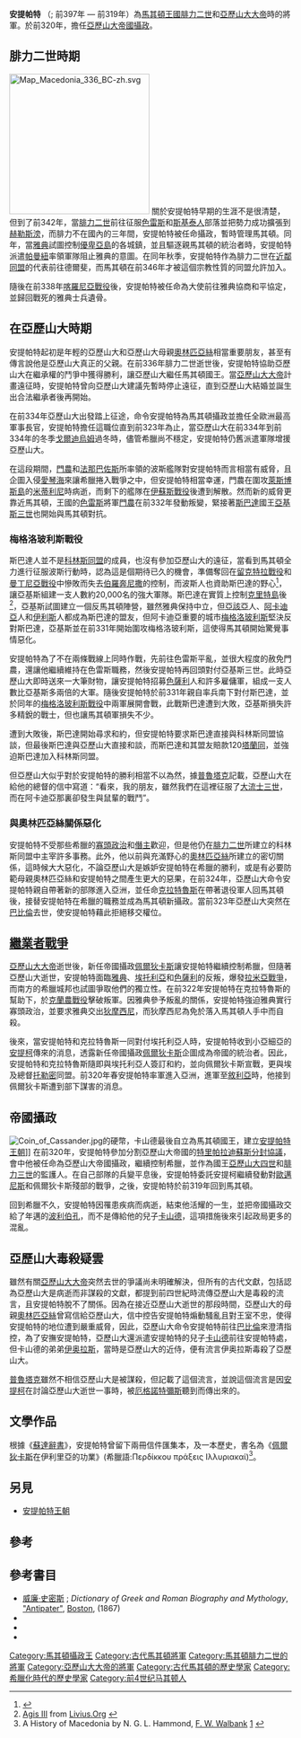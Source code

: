 {{Infobox military person
|name= 安提帕特
|image= 
|caption= 
|allegiance= [[馬其頓帝國|馬其頓帝國]]
|rank=馬其頓兼歐洲統帥<br />馬其頓兼希臘統帥<br />帝國攝政
|unit=
|commands=
|nickname= 
|born= 前397年
|died= 前319年（78歲）
|birth_place=[[馬其頓|馬其頓]]
|placeofdeath=
|laterwork=
|battles=[[梅格洛玻利斯戰役|梅格洛玻利斯戰役]]
}}
'''安提帕特''' （{{lang-el|Ἀντίπατρος }}; 前397年 — 前319年）為[[馬其頓王國|馬其頓王國]][[腓力二世_(馬其頓)|腓力二世]]和[[亞歷山大大帝|亞歷山大大帝]]時的將軍。於前320年，擔任[[亞歷山大帝國|亞歷山大帝國]][[攝政|攝政]]。

== 腓力二世時期 ==
[[File:Map_Macedonia_336_BC-zh.svg|250px]]
關於安提帕特早期的生涯不是很清楚，但到了前342年，當[[腓力二世_(馬其頓)|腓力二世]]前往征服[[色雷斯|色雷斯]]和[[斯基泰人|斯基泰人]]部落並把勢力成功擴張到[[赫勒斯滂|赫勒斯滂]]，而腓力不在國內的三年間，安提帕特被任命攝政，暫時管理馬其頓。同年，當[[雅典|雅典]]試圖控制[[優卑亞島|優卑亞島]]的各城鎮，並且驅逐親馬其頓的統治者時，安提帕特派遣[[帕曼紐|帕曼紐]]率領軍隊阻止雅典的意圖。在同年秋季，安提帕特作為腓力二世在[[近鄰同盟|近鄰同盟]]的代表前往德爾斐，而馬其頓在前346年才被這個宗教性質的同盟允許加入。

隨後在前338年[[喀羅尼亞戰役|喀羅尼亞戰役]]後，安提帕特被任命為大使前往雅典協商和平協定，並歸回戰死的雅典士兵遺骨。

== 在亞歷山大時期 ==
安提帕特起初是年輕的亞歷山大和亞歷山大母親[[奧林匹亞絲|奧林匹亞絲]]相當重要朋友，甚至有傳言說他是亞歷山大真正的父親。在前336年腓力二世逝世後，安提帕特協助亞歷山大在繼承權的鬥爭中獲得勝利，讓亞歷山大繼任馬其頓國王。當[[亞歷山大大帝|亞歷山大大帝]]計畫遠征時，安提帕特曾向亞歷山大建議先暫時停止遠征，直到亞歷山大結婚並誕生出合法繼承者後再開始。

在前334年亞歷山大出發踏上征途，命令安提帕特為馬其頓攝政並擔任全歐洲最高軍事長官，安提帕特擔任這職位直到前323年為止，當亞歷山大在前334年到前334年的冬季[[戈爾迪烏姆|戈爾迪烏姆]]過冬時，儘管希臘尚不穩定，安提帕特仍舊派遣軍隊增援亞歷山大。

在這段期間，[[門農_(羅德島)|門農]]和[[法那巴佐斯|法那巴佐斯]]所率領的波斯艦隊對安提帕特而言相當有威脅，且企圖入侵[[愛琴海|愛琴海]]來讓希臘捲入戰爭之中，但安提帕特相當幸運，門農在圍攻[[萊斯博斯島|萊斯博斯島]]的[[米蒂利尼|米蒂利尼]]時病逝，而剩下的艦隊在[[伊蘇斯戰役|伊蘇斯戰役]]後遭到解散。然而新的威脅更靠近馬其頓，王國的[[色雷斯|色雷斯]]將軍[[門農_(色雷斯)|門農]]在前332年發動叛變，緊接著[[斯巴達|斯巴達]]國王[[亞基斯三世|亞基斯三世]]也開始與馬其頓對抗。

=== 梅格洛玻利斯戰役 ===
{{location map|Greece|label=梅格洛玻利斯|lat_deg = 37
  |lat_min = 24
  |lat_hem = N
  |lon_deg = 22
  |lon_min = 8
  |lon_hem = E
|caption=梅格洛玻利斯，位於希臘的伯羅奔尼撒|float=right}}

斯巴達人並不是[[科林斯同盟|科林斯同盟]]的成員，也沒有參加亞歷山大的遠征，當看到馬其頓全力進行征服波斯行動時，認為這是個期待已久的機會，準備奪回在[[留克特拉戰役|留克特拉戰役]]和[[曼丁尼亞戰役|曼丁尼亞戰役]]中慘敗而失去[[伯羅奔尼撒|伯羅奔尼撒]]的控制，而波斯人也資助斯巴達的野心<ref name="DGRBM">{{Citation  | last = Mason  | first = Charles Peter  | author-link =   | contribution = Agis (3)  | editor-last = Smith  | editor-first = William  | title = Dictionary of Greek and Roman Biography and Mythology  | volume = 1  | pages = 72–73  | publisher = Little, Brown and Company  | place = Boston  | year = 1867  | contribution-url = http://www.ancientlibrary.com/smith-bio/0081.html  | accessdate = 2009-09-21  | archive-date = 2013-10-29  | archive-url = https://web.archive.org/web/20131029201939/http://www.ancientlibrary.com/smith-bio/0081.html  | dead-url = no  }}</ref>，讓亞基斯組建一支人數約20,000名的強大軍隊。斯巴達在實質上控制[[克里特島|克里特島]]後<ref name="livius">[http://www.livius.org/ag-ai/agis/agis_iii.html Agis III] {{Wayback|url=http://www.livius.org/ag-ai/agis/agis_iii.html |date=20130508045716 }} from [http://www.livius.org Livius.Org] {{Wayback|url=http://www.livius.org/ |date=20010331184348 }}</ref>，亞基斯試圖建立一個反馬其頓陣營，雖然雅典保持中立，但[[亞該亞|亞該亞]]人、[[阿卡迪亞|阿卡迪亞]]人和[[伊利斯|伊利斯]]人都成為斯巴達的盟友，但阿卡迪亞重要的城市[[梅格洛玻利斯|梅格洛玻利斯]]堅決反對斯巴達，亞基斯並在前331年開始圍攻梅格洛玻利斯，這使得馬其頓開始驚覺事情惡化。

安提帕特為了不在兩條戰線上同時作戰，先前往色雷斯平亂，並很大程度的赦免門農，還讓他繼續維持在色雷斯職務，然後安提帕特再回頭對付亞基斯三世。此時亞歷山大即時送來一大筆財物，讓安提帕特招募[[色薩利|色薩利]]人和許多雇傭軍，組成一支人數比亞基斯多兩倍的大軍。隨後安提帕特於前331年親自率兵南下對付斯巴達，並於同年的[[梅格洛玻利斯戰役|梅格洛玻利斯戰役]]中兩軍展開會戰，此戰斯巴達遭到大敗，亞基斯損失許多精銳的戰士，但也讓馬其頓軍損失不少。

遭到大敗後，斯巴達開始尋求和約，但安提帕特要求斯巴達直接與科林斯同盟協談，但最後斯巴達與亞歷山大直接和談，而斯巴達和其盟友賠款120[[塔蘭同|塔蘭同]]，並強迫斯巴達加入科林斯同盟。

但亞歷山大似乎對於安提帕特的勝利相當不以為然，據[[普魯塔克|普魯塔克]]記載，亞歷山大在給他的總督的信中寫道：“看來，我的朋友，雖然我們在這裡征服了[[大流士三世|大流士三世]]，而在阿卡迪亞那裏卻發生與鼠輩的戰鬥”。

=== 與奧林匹亞絲關係惡化 ===
安提帕特不受那些希臘的[[寡頭政治|寡頭政治]]和[[僭主|僭主]]歡迎，但是他仍在[[腓力二世_(馬其頓)|腓力二世]]所建立的科林斯同盟中主宰許多事務。此外，他以前與充滿野心的[[奧林匹亞絲|奧林匹亞絲]]所建立的密切關係，這時候大大惡化，不論亞歷山大是嫉妒安提帕特在希臘的勝利，或是有必要防範母親奧林匹亞絲和安提帕特之間產生更大的惡果，在前324年，亞歷山大命令安提帕特親自帶著新的部隊進入亞洲，並任命[[克拉特魯斯_(繼業者)|克拉特魯斯]]在帶著退役軍人回馬其頓後，接替安提帕特在希臘的職務並成為馬其頓新攝政。當前323年亞歷山大突然在[[巴比倫|巴比倫]]去世，使安提帕特藉此拒絕移交權位。

==[[繼業者#繼業者之戰（前320年－前301年）|繼業者戰爭]]==
[[亞歷山大大帝|亞歷山大大帝]]逝世後，新任帝國攝政[[佩爾狄卡斯|佩爾狄卡斯]]讓安提帕特繼續控制希臘，但隨著亞歷山大逝世，安提帕特面臨[[雅典|雅典]]、[[埃托利亞|埃托利亞]]和[[色薩利|色薩利]]的反叛，爆發[[拉米亞戰爭|拉米亞戰爭]]，而南方的希臘城邦也試圖爭取他們的獨立性。在前322年安提帕特在克拉特魯斯的幫助下，於[[克蘭農戰役|克蘭農戰役]]擊破叛軍。因雅典參予叛亂的關係，安提帕特強迫雅典實行寡頭政治，並要求雅典交出[[狄摩西尼|狄摩西尼]]，而狄摩西尼為免於落入馬其頓人手中而自殺。

後來，當安提帕特和克拉特魯斯一同對付埃托利亞人時，安提帕特收到小亞細亞的[[安提柯一世|安提柯]]傳來的消息，透露新任帝國攝政[[佩爾狄卡斯|佩爾狄卡斯]]企圖成為帝國的統治者。因此，安提帕特和克拉特魯斯隨即與埃托利亞人簽訂和約，並向佩爾狄卡斯宣戰，更與埃及總督[[托勒密一世|托勒密]]同盟。前320年春安提帕特率軍進入亞洲，進軍至[[敘利亞|敘利亞]]時，他接到佩爾狄卡斯遭到部下謀害的消息。

== 帝國攝政 ==
[[File:Coin_of_Cassander.jpg|thumb]]的硬幣，卡山德最後自立為馬其頓國王，建立[[安提帕特王朝|安提帕特王朝]]]]
在前320年，安提帕特參加分割亞歷山大帝國的[[特里帕拉迪蘇斯分封協議|特里帕拉迪蘇斯分封協議]]，會中他被任命為亞歷山大帝國攝政，繼續控制希臘，並作為國王[[亞歷山大四世|亞歷山大四世]]和[[腓力三世_(馬其頓)|腓力三世]]的監護人。在自己部隊的兵變平息後，安提帕特委託安提柯繼續發動對[[歐邁尼斯|歐邁尼斯]]和佩爾狄卡斯殘部的戰爭，之後，安提帕特於前319年回到馬其頓。

回到希臘不久，安提帕特因罹患疾病而病逝，結束他活耀的一生，並把帝國攝政交給了年邁的[[波利伯孔|波利伯孔]]，而不是傳給他的兒子[[卡山德|卡山德]]，這項措施後來引起政局更多的混亂。

== 亞歷山大毒殺疑雲 ==
雖然有關[[亞歷山大大帝|亞歷山大大帝]]突然去世的爭議尚未明確解決，但所有的古代文獻，包括認為亞歷山大是病逝而非謀殺的文獻，都提到前四世紀時流傳亞歷山大是毒殺的流言，且安提帕特脫不了關係。因為在接近亞歷山大逝世的那段時間，亞歷山大的母親[[奧林匹亞絲|奧林匹亞絲]]曾寫信給亞歷山大，信中控告安提帕特煽動騷亂且對王室不忠，使得安提帕特的地位遭到嚴重威脅，因此，亞歷山大命令安提帕特前往[[巴比倫|巴比倫]]來澄清指控，為了安撫安提帕特，亞歷山大還派遣安提帕特的兒子[[卡山德|卡山德]]前往安提帕特處，但卡山德的弟弟[[伊奥拉斯|伊奥拉斯]]，當時是亞歷山大的近侍，便有流言伊奥拉斯毒殺了亞歷山大。

[[普魯塔克|普魯塔克]]雖然不相信亞歷山大是被謀殺，但記載了這個流言，並說這個流言是因[[安提柯一世|安提柯]]在討論亞歷山大逝世一事時，被[[厄格諾特彌斯|厄格諾特彌斯]]聽到而傳出來的。

== 文學作品 ==
根據《[[蘇達辭書|蘇達辭書]]》，安提帕特曾留下兩冊信件匯集本，及一本歷史，書名為《[[佩爾狄卡斯三世|佩爾狄卡斯]]在伊利里亞的功業》(希臘語:Περδίκκου πράξεις Ιλλυριακαί)<ref>A History of Macedonia by N. G. L. Hammond, [[F._W._Walbank|F. W. Walbank]] [http://books.google.com/books?id=qpb3JdwuDQIC&pg=PA209&dq=Antipater+illyrian+wars&sig=nbf4H7bfkA7WKZjTvJQMuZfAhKo] {{Wayback|url=http://books.google.com/books?id=qpb3JdwuDQIC&pg=PA209&dq=Antipater+illyrian+wars&sig=nbf4H7bfkA7WKZjTvJQMuZfAhKo |date=20121113093020 }}</ref>。

== 另見 ==
* [[安提帕特王朝|安提帕特王朝]] 

== 參考 ==
{{reflist}}

== 參考書目 ==
* [[威廉·史密斯|威廉·史密斯]] ; ''Dictionary of Greek and Roman Biography and Mythology'', [https://web.archive.org/web/20060101075341/http://www.ancientlibrary.com/smith-bio/0210.html "Antipater"], [[Boston|Boston]], (1867)
* {{cite book|author=Phillips, Graham|title=Alexander the Great: Murder in Babylon|url=https://archive.org/details/alexandergreatmu0000phil|publisher=Virgin Books|year=2004|isbn=1-85227-134-5}}
* {{cite book|author=Robin Lane Fox|title=Alessandro il Grande|publisher=Einaudi|year=2004|isbn=88-06-17250-6}}
* {{1911}}


{{start box}}
{{s-hou|馬其頓[[阿吉德王朝|阿吉德王朝]]攝政||前397年||前319年}}
{{s-before|[[培松|培松]]和[[阿里達烏斯|阿里達烏斯]]}}
{{s-title|前320年－前319年}}
{{s-after|[[波利伯孔|波利伯孔]]}}
{{end box}}

{{Authority control}}
[[Category:馬其頓攝政王|Category:馬其頓攝政王]]
[[Category:古代馬其頓將軍|Category:古代馬其頓將軍]]
[[Category:馬其頓腓力二世的將軍|Category:馬其頓腓力二世的將軍]]
[[Category:亞歷山大大帝的將軍|Category:亞歷山大大帝的將軍]]
[[Category:古代馬其頓的歷史學家|Category:古代馬其頓的歷史學家]]
[[Category:希臘化時代的歷史學家|Category:希臘化時代的歷史學家]]
[[Category:前4世纪马其顿人|Category:前4世纪马其顿人]]